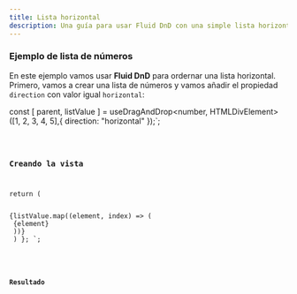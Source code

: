 ```yaml
---
title: Lista horizontal
description: Una guía para usar Fluid DnD con una simple lista horizontal.
---
```



### Ejemplo de lista de números

En este ejemplo vamos usar **Fluid DnD** para ordernar una lista horizontal.
Primero, vamos a crear una lista de números y vamos añadir el propiedad `direction` con valor igual `horizontal`:



  const [ parent, listValue ] = useDragAndDrop<number, HTMLDivElement>([1, 2, 3, 4, 5],{
      direction: "horizontal"
  });`;

<Code code={listOfNumbers} lang="tsx" mark={highlightsListOfNumbers}/>

### Creando la vista


return (
        <div ref={parent} className="number-list">
            {listValue.map((element, index) => (
                <div className="number" data-index={index} key={element}>
                    {element}
                </div>
            ))}
        </div>
    )
};
`;

<Code code={listOfNumberInsideDnD} lang="tsx" mark={highlightsDnD} />

### Resultado

<div class="p-8 bg-[var(--sl-color-gray-6)]">
  <SingleHorizontalList client:load />
</div>
